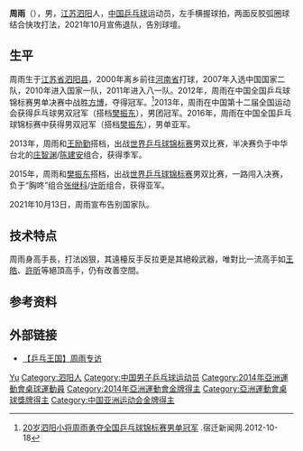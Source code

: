 {{NoteTA|G1=Table Tennis}}
{{Infobox 乒乓球
| image = Mondial Ping - Men's Doubles - Semifinals - 06.jpg
| imagesize = 200px
| caption = 2013年世锦赛
| playername = 周雨
| fullname =
| nicknames =靈魂歌手
| nationality ={{PRC}}
| birthdate ={{birth_date_and_age|1992|5|19}}
| birthplace = {{CHN}}[[江苏省|江苏省]][[泗阳县|泗阳县]]
| residence = 
| equipment = 
| playingstyle= 左手横拍两面反胶弧圈球结合快攻打法
| club = [[八一大商乒乓球俱乐部|八一大商]]（2011-）
| hrank=[[ITTF|ITTF]]第13名（2014年3月）<ref>[http://www.ittf.com/ittf_ranking/world_ranking_per_name.asp?Player_ID=118761&U18=0&U21=0&Siniors=1& World ranking Record for ZHOU Yu (CHN)] {{webarchive|url=https://web.archive.org/web/20150504133503/http://www.ittf.com/ittf_ranking/world_ranking_per_name.asp?Player_ID=118761&U18=0&U21=0&Siniors=1& |date=2015-05-04 }}</ref>
| height = 
| weight = 
| medaltemplates =
{{MedalSport | 男子[[乒乓球|乒乓球]]}}
{{MedalCountry|{{CHN}}}}
{{MedalCompetition|[[世界乒乓球锦标赛|世界乒乓球锦标赛]]}}
{{MedalSilver|[[2015年世界乒乓球錦標賽|2015年 蘇州]]|男子雙打}}
{{MedalBronze|[[2013年世界乒乓球锦标赛|2013年 巴黎]]|男子双打}}
}}

'''周雨'''（{{bd|1992年|5月19日|}}），男，[[江苏|江苏]][[泗阳|泗阳]]人，[[中华人民共和国|中国]][[乒乓球|乒乓球]]运动员，左手横握球拍，两面反胶弧圈球结合快攻打法，2021年10月宣佈退队，告別球壇。

== 生平 ==
周雨生于[[江苏省|江苏省]][[泗阳县|泗阳县]]，2000年离乡前往[[河南省|河南省]]打球，2007年入选中国国家二队，2010年进入国家一队，2011年进入八一队。2012年，周雨在中国全国乒乓球锦标赛男单决赛中战胜[[方博|方博]]，夺得冠军。<ref>[http://jsnews.jschina.com.cn/system/2012/10/18/014937378.shtml 20岁泗阳小将周雨勇夺全国乒乓球锦标赛男单冠军] {{Wayback|url=http://jsnews.jschina.com.cn/system/2012/10/18/014937378.shtml |date=20161021002933 }}.宿迁新闻网.2012-10-18</ref>2013年，周雨在中国第十二届全国运动会获得乒乓球男双冠军（搭档[[樊振东|樊振东]]），男团冠军。2016年，周雨在中国全国乒乓球锦标赛中获得男双冠军（搭档[[樊振东|樊振东]]），男单亚军。

2013年，周雨和[[王励勤|王励勤]]搭档，出战[[2013年世界乒乓球锦标赛|世界乒乓球锦标赛]]男双比赛，半决赛负于中华台北的[[庄智渊|庄智渊]]/[[陈建安|陈建安]]组合，获得季军。

2015年，周雨和[[樊振东|樊振东]]搭档，出战[[2015年世界乒乓球锦标赛|世界乒乓球锦标赛]]男双比赛，一路闯入决赛，负于“胸咚”组合[[张继科|张继科]]/[[许昕|许昕]]组合，获得亚军。

2021年10月13日，周雨宣布告别国家队。

== 技术特点 ==
周雨身高手長，打法凶狠，其遠檯反手反拉更是其絕殺武器，唯對比一流高手如[[王皓|王皓]]、[[許昕|許昕]]等絕頂高手，仍有改善空間。

== 参考资料 ==
{{reflist}}

== 外部链接 ==
* [http://www.tudou.com/programs/view/Vc1-d6TAnPA/ 【乒乓王国】周雨专访]{{Wayback|url=http://www.tudou.com/programs/view/Vc1-d6TAnPA/ |date=20160308094432 }}

{{中国乒乓球}}
{{亚洲乒乓球锦标赛男子双打冠军}}
{{亚洲乒乓球锦标赛混合双打冠军}}
{{亚洲乒乓球锦标赛男子团体冠军}}
{{亚洲运动会乒乓球比赛男子团体冠军}}
{{全国乒乓球锦标赛男子单打冠军}}

{{Authority control}}
{{DEFAULTSORT:Zhou周}}
[[Category:周姓|Yu]]
[[Category:泗阳人|Category:泗阳人]]
[[Category:中国男子乒乓球运动员|Category:中国男子乒乓球运动员]]
[[Category:2014年亞洲運動會桌球運動員|Category:2014年亞洲運動會桌球運動員]]
[[Category:2014年亞洲運動會金牌得主|Category:2014年亞洲運動會金牌得主]]
[[Category:亞洲運動會桌球獎牌得主|Category:亞洲運動會桌球獎牌得主]]
[[Category:中国亚洲运动会金牌得主|Category:中国亚洲运动会金牌得主]]